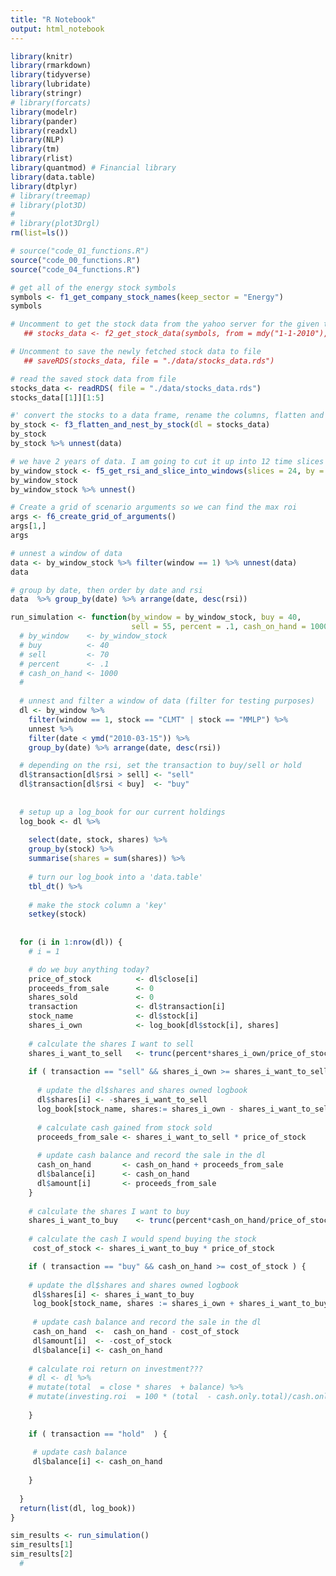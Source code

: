 ```yaml
---
title: "R Notebook"
output: html_notebook
---
```



```r
library(knitr)
library(rmarkdown)
library(tidyverse)
library(lubridate)
library(stringr)
# library(forcats)
library(modelr)
library(pander)
library(readxl)
library(NLP)
library(tm)
library(rlist)
library(quantmod) # Financial library
library(data.table)
library(dtplyr)
# library(treemap)
# library(plot3D)
#
# library(plot3Drgl)
rm(list=ls())

# source("code_01_functions.R")
source("code_00_functions.R")
source("code_04_functions.R")
```

```r
# get all of the energy stock symbols
symbols <- f1_get_company_stock_names(keep_sector = "Energy")
symbols
```
 
```r

# Uncomment to get the stock data from the yahoo server for the given time span
   ## stocks_data <- f2_get_stock_data(symbols, from = mdy("1-1-2010"), to = mdy("1-1-2012") )

# Uncomment to save the newly fetched stock data to file
   ## saveRDS(stocks_data, file = "./data/stocks_data.rds")

# read the saved stock data from file
stocks_data <- readRDS( file = "./data/stocks_data.rds")
stocks_data[[1]][1:5]
```

```r
#' convert the stocks to a data frame, rename the columns, flatten and nest
by_stock <- f3_flatten_and_nest_by_stock(dl = stocks_data)
by_stock
by_stock %>% unnest(data)
```

```r

# we have 2 years of data. I am going to cut it up into 12 time slices
by_window_stock <- f5_get_rsi_and_slice_into_windows(slices = 24, by = by_stock)
by_window_stock
by_window_stock %>% unnest()
```

```r
# Create a grid of scenario arguments so we can find the max roi
args <- f6_create_grid_of_arguments()
args[1,]
args
```

```r
# unnest a window of data
data <- by_window_stock %>% filter(window == 1) %>% unnest(data)
data
```

```r
# group by date, then order by date and rsi
data  %>% group_by(date) %>% arrange(date, desc(rsi)) 
```

```r
run_simulation <- function(by_window = by_window_stock, buy = 40, 
                           sell = 55, percent = .1, cash_on_hand = 1000){
  # by_window    <- by_window_stock
  # buy          <- 40
  # sell         <- 70
  # percent      <- .1
  # cash_on_hand <- 1000
  # 
  
  # unnest and filter a window of data (filter for testing purposes)
  dl <- by_window %>%
    filter(window == 1, stock == "CLMT" | stock == "MMLP") %>%
    unnest %>%
    filter(date < ymd("2010-03-15")) %>%
    group_by(date) %>% arrange(date, desc(rsi))

  # depending on the rsi, set the transaction to buy/sell or hold
  dl$transaction[dl$rsi > sell] <- "sell"
  dl$transaction[dl$rsi < buy]  <- "buy"
  
  
  # setup up a log_book for our current holdings
  log_book <- dl %>%
    
    select(date, stock, shares) %>%
    group_by(stock) %>%
    summarise(shares = sum(shares)) %>%
  
    # turn our log_book into a 'data.table'
    tbl_dt() %>%
    
    # make the stock column a 'key'
    setkey(stock) 
    
  
  for (i in 1:nrow(dl)) {
    # i = 1

    # do we buy anything today?
    price_of_stock          <- dl$close[i]
    proceeds_from_sale      <- 0
    shares_sold             <- 0
    transaction             <- dl$transaction[i]
    stock_name              <- dl$stock[i]
    shares_i_own            <- log_book[dl$stock[i], shares]
    
    # calculate the shares I want to sell
    shares_i_want_to_sell   <- trunc(percent*shares_i_own/price_of_stock)
      
    if ( transaction == "sell" && shares_i_own >= shares_i_want_to_sell  ) {
 
      # update the dl$shares and shares owned logbook 
      dl$shares[i] <- -shares_i_want_to_sell
      log_book[stock_name, shares:= shares_i_own - shares_i_want_to_sell]
      
      # calculate cash gained from stock sold
      proceeds_from_sale <- shares_i_want_to_sell * price_of_stock
      
      # update cash balance and record the sale in the dl
      cash_on_hand       <- cash_on_hand + proceeds_from_sale
      dl$balance[i]      <- cash_on_hand
      dl$amount[i]       <- proceeds_from_sale
    }
    
    # calculate the shares I want to buy
    shares_i_want_to_buy    <- trunc(percent*cash_on_hand/price_of_stock)
    
    # calculate the cash I would spend buying the stock
     cost_of_stock <- shares_i_want_to_buy * price_of_stock

    if ( transaction == "buy" && cash_on_hand >= cost_of_stock ) {
      
    # update the dl$shares and shares owned logbook
     dl$shares[i] <- shares_i_want_to_buy
     log_book[stock_name, shares := shares_i_own + shares_i_want_to_buy]
     
     # update cash balance and record the sale in the dl
     cash_on_hand  <-  cash_on_hand - cost_of_stock
     dl$amount[i]  <- -cost_of_stock
     dl$balance[i] <- cash_on_hand
     
    # calculate roi return on investment???
    # dl <- dl %>%
    # mutate(total  = close * shares  + balance) %>%
    # mutate(investing.roi  = 100 * (total  - cash.only.total)/cash.only.total)
     
    }
     
    if ( transaction == "hold"  ) {
      
     # update cash balance 
     dl$balance[i] <- cash_on_hand
    
    }
     
  }
  return(list(dl, log_book))
}

sim_results <- run_simulation()
sim_results[1]  
sim_results[2]
  # 

```

